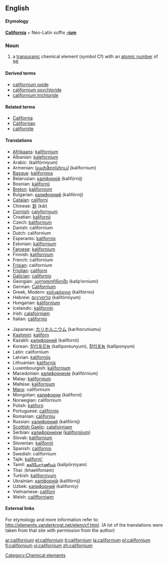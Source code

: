 {{see|Californium}}
==English==
{{elements|Cf|berkelium|Bk|einsteinium|Es}}
====Etymology====
'''[[California]]''' + Neo-Latin suffix '''[[-ium]]'''

=== Noun ===
{{en-noun-unc}}
{{wikipedia}}

# a [[transuranic]] chemical element (''symbol'' Cf) with an [[atomic number]] of 98.

====Derived terms====
*[[californium oxide]]
*[[californium oxychloride]]
*[[californium trichloride]]

====Related terms====
*[[California]]
*[[Californian]]
*[[californite]]

==== Translations ====
{{top}}
*[[Afrikaans]]: [[kalifornium]]
*Albanian: [[kalefornium]]
*Arabic: {{ARchar|[[كاليفورنيوم]]}} (kalifórniyum) {{m}}
*Armenian: [[կալիֆորնիում]] (kalifornium)
*[[Basque]]: [[kalifornioa]]
*Belarusian: [[калiфорнiй]] (kalifórnij) {{m}}
*Bosnian: [[kalifornij]]
*[[Breton]]: [[kaliforniom]]
*Bulgarian: [[калифорний]] (kalifórnij) {{m}}
*[[Catalan]]: [[californi]]
*Chinese: [[鉲]] (kāi)
*[[Cornish]]: [[calyfornyum]]
*Croatian: [[kalifornij]]
*Czech: [[kalifornium]]
*Danish: californium
*Dutch: californium {{n}}
*Esperanto: [[kalifornio]]
*Estonian: [[kalifornium]]
*[[Faroese]]: [[kalifornium]]
*Finnish: [[kalifornium]]
*French: californium {{m}}
*[[Frisian]]: californium
*[[Friulian]]: [[californi]]
*[[Galician]]: [[californio]]
*Georgian: [[კალიფორნიუმი]] (kalip‘orniumi)
*German: [[Californium]] {{n}}
*Greek, Modern: [[καλιφόρνιο]] (kalifórnio) {{n}}
*Hebrew: [[קליפורניום]] (kalifórniyum)
*Hungarian: [[kalifornium]]
*Icelandic: [[kalifornín]]
*Irish: [[calafoirniam]]
*Italian: [[californio]] {{m}}
{{mid}}
*Japanese: [[カリホルニウム]] (karihoruniumu)
*[[Kashmiri]]: [[kalifòrn]]
*Kazakh: [[калифорний]] (kalifornii)
*Korean: [[칼리포르늄]] (kalliporeunyum), [[칼리포늄]] (kalliponyum)
*Latin: californium
*Latvian: [[kalifornijs]]
*Lithuanian: [[kalifornis]]
*Luxembourgish: [[kalifornium]]
*Macedonian: [[калифорниум]] (kalifórnium) {{m}}
*Malay: [[kalifornium]]
*Maltese: [[kalifornjum]]
*[[Manx]]: californium
*Mongolian: [[калифорни]] (kaliforni)
*Norwegian: californium
*Polish: [[kaliforn]] {{m}}
*Portuguese: [[califórnio]] {{m}}
*Romanian: [[californiu]] {{n}}
*Russian: [[калифорний]] (kalifórnij) {{m}}
*[[Scottish Gaelic]]: [[calafoirniam]]
*Serbian: [[калифорниjум]] ([[kalifornijum]]) {{m}}
*Slovak: [[kalifornium]]
*Slovenian: [[kalifornij]]
*Spanish: [[californio]] {{m}}
*Swedish: californium
*Tajik: [[kaliforni']]
*Tamil: [[கலிபோர்ணியம்]] (kalipōrņiyam)
*Thai: {{THchar|[[แคลิฟอร์เนียม]]}} (khaelifoniam)
*Turkish: [[kaliforniyum]]
*Ukrainian: [[калiфорнiй]] (kalifórnij) {{m}}
*Uzbek: [[калифорний]] (kaliforniy)
*Vietnamese: [[califoni]]
*Welsh: [[califforniwm]]
{{bottom}}

====External links====
For etymology and more information refer to:
[[http://elements.vanderkrogt.net/elem/cf.html]].
(A lot of the translations were taken from that site with permission from the author)

[[Category:Chemical elements]]

[[ar:californium]]
[[el:californium]]
[[it:californium]]
[[la:californium]]
[[pl:californium]]
[[fi:californium]]
[[vi:californium]]
[[zh:californium]]
